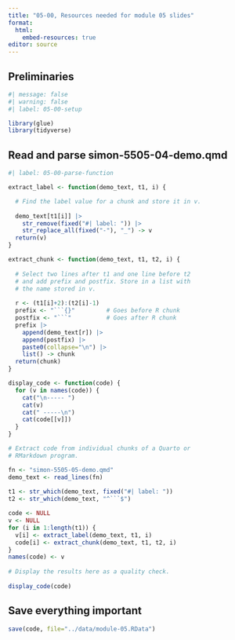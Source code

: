 ```yaml
---
title: "05-00, Resources needed for module 05 slides"
format: 
  html:
    embed-resources: true
editor: source
---
```

## Preliminaries

```r
#| message: false
#| warning: false
#| label: 05-00-setup

library(glue)
library(tidyverse)
```

## Read and parse simon-5505-04-demo.qmd

```r
#| label: 05-00-parse-function

extract_label <- function(demo_text, t1, i) {

  # Find the label value for a chunk and store it in v.
  
  demo_text[t1[i]] |>
    str_remove(fixed("#| label: ")) |>
    str_replace_all(fixed("-"), "_") -> v
  return(v)
}

extract_chunk <- function(demo_text, t1, t2, i) {
    
  # Select two lines after t1 and one line before t2
  # and add prefix and postfix. Store in a list with
  # the name stored in v.
  
  r <- (t1[i]+2):(t2[i]-1) 
  prefix <- "```{}"         # Goes before R chunk
  postfix <- "```"          # Goes after R chunk
  prefix |>
    append(demo_text[r]) |>
    append(postfix) |>
    paste0(collapse="\n") |>
    list() -> chunk
  return(chunk)
}

display_code <- function(code) {
  for (v in names(code)) {
    cat("\n----- ")
    cat(v)
    cat(" -----\n")
    cat(code[[v]])
  } 
}

# Extract code from individual chunks of a Quarto or 
# RMarkdown program.

fn <- "simon-5505-05-demo.qmd"
demo_text <- read_lines(fn)
  
t1 <- str_which(demo_text, fixed("#| label: "))
t2 <- str_which(demo_text, "^```$")

code <- NULL
v <- NULL
for (i in 1:length(t1)) {
  v[i] <- extract_label(demo_text, t1, i)
  code[i] <- extract_chunk(demo_text, t1, t2, i)
}
names(code) <- v
  
# Display the results here as a quality check.
  
display_code(code)
```


## Save everything important

```r
save(code, file="../data/module-05.RData")
```
